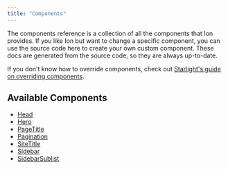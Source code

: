 ```yaml
---
title: "Components"
---
```


The components reference is a collection of all the components that Ion provides. If you like Ion but want to change a specific component, you can use the source code here to create your own custom component. These docs are generated from the source code, so they are always up-to-date. 

If you don't know how to override components, check out [Starlight's guide on overriding components](https://starlight.astro.build/guides/overriding-components/).

## Available Components

- [Head](/starlight-ion-theme/reference/components/head)
- [Hero](/starlight-ion-theme/reference/components/hero)
- [PageTitle](/starlight-ion-theme/reference/components/pagetitle)
- [Pagination](/starlight-ion-theme/reference/components/pagination)
- [SiteTitle](/starlight-ion-theme/reference/components/sitetitle)
- [Sidebar](/starlight-ion-theme/reference/components/sidebar)
- [SidebarSublist](/starlight-ion-theme/reference/components/sidebarsublist)
